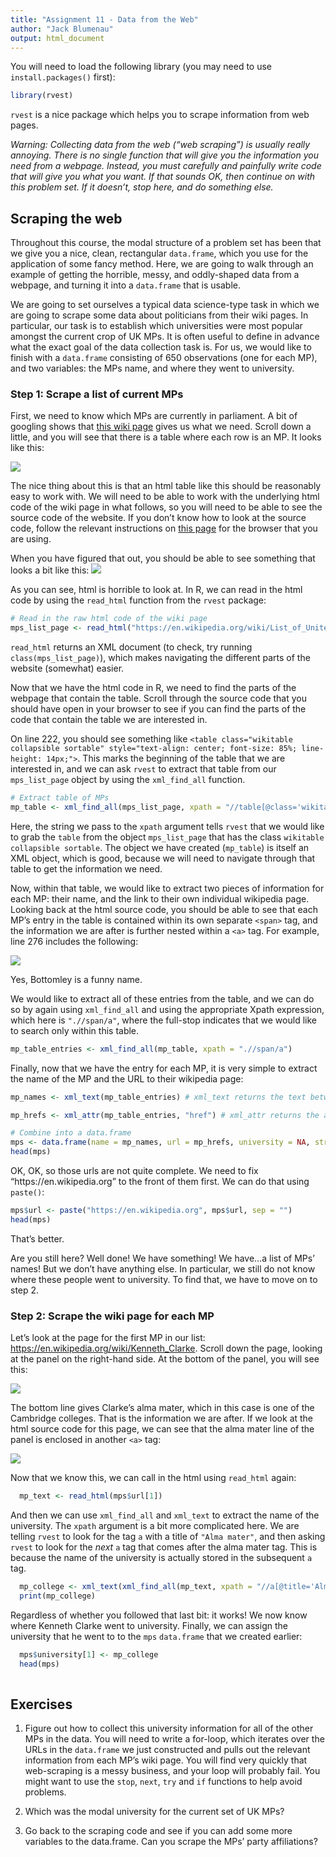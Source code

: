 ```yaml
---
title: "Assignment 11 - Data from the Web"
author: "Jack Blumenau"
output: html_document
---
```


You will need to load the following library (you may need to use `install.packages()` first):
```r
library(rvest)
```

`rvest` is a nice package which helps you to scrape information from web pages.

*Warning: Collecting data from the web ("web scraping") is usually really annoying. There is no single function that will give you the information you need from a webpage. Instead, you must carefully and painfully write code that will give you what you want. If that sounds OK, then continue on with this problem set. If it doesn't, stop here, and do something else.*

## Scraping the web

Throughout this course, the modal structure of a problem set has been that we give you a nice, clean, rectangular `data.frame`, which you use for the application of some fancy method. Here, we are going to walk through an example of getting the horrible, messy, and oddly-shaped data from a webpage, and turning it into a `data.frame` that is usable.

We are going to set ourselves a typical data science-type task in which we are going to scrape some data about politicians from their wiki pages. In particular, our task is to establish which universities were most popular amongst the current crop of UK MPs. It is often useful to define in advance what the exact goal of the data collection task is. For us, we would like to finish with a `data.frame` consisting of 650 observations (one for each MP), and two variables: the MPs name, and where they went to university.

### Step 1: Scrape a list of current MPs

First, we need to know which MPs are currently in parliament. A bit of googling shows that [this wiki page](https://en.wikipedia.org/wiki/List_of_United_Kingdom_MPs_by_seniority,_2017–present) gives us what we need. Scroll down a little, and you will see that there is a table where each row is an MP. It looks like this: 

![](rt_hon.png)

The nice thing about this is that an html table like this should be reasonably easy to work with. We will need to be able to work with the underlying html code of the wiki page in what follows, so you will need to be able to see the source code of the website. If you don't know how to look at the source code, follow the relevant instructions on [this page](https://www.computerhope.com/issues/ch000746.htm) for the browser that you are using.

When you have figured that out, you should be able to see something that looks a bit like this:
![](htmleg.png)


As you can see, html is horrible to look at. In R, we can read in the html code by using the `read_html` function from the `rvest` package:

```r

# Read in the raw html code of the wiki page
mps_list_page <- read_html("https://en.wikipedia.org/wiki/List_of_United_Kingdom_MPs_by_seniority,_2017–present")

```

`read_html` returns an XML document (to check, try running `class(mps_list_page)`), which makes navigating the different parts of the website (somewhat) easier. 

Now that we have the html code in R, we need to find the parts of the webpage that contain the table. Scroll through the source code that you should have open in your browser to see if you can find the parts of the code that contain the table we are interested in.

On line 222, you should see something like `<table class="wikitable collapsible sortable" style="text-align: center; font-size: 85%; line-height: 14px;">`. This marks the beginning of the table that we are interested in, and we can ask `rvest` to extract that table from our `mps_list_page` object by using the `xml_find_all` function.

```r

# Extract table of MPs
mp_table <- xml_find_all(mps_list_page, xpath = "//table[@class='wikitable collapsible sortable']")

```

Here, the string we pass to the `xpath` argument tells `rvest` that we would like to grab the `table` from the object `mps_list_page` that has the class `wikitable collapsible sortable`. The object we have created (`mp_table`) is itself an XML object, which is good, because we will need to navigate through that table to get the information we need.

Now, within that table, we would like to extract two pieces of information for each MP: their name, and the link to their own individual wikipedia page. Looking back at the html source code, you should be able to see that each MP's entry in the table is contained within its own separate `<span>` tag, and the information we are after is further nested within a `<a>` tag. For example, line 276 includes the following:

![](bottomley.png)

Yes, Bottomley is a funny name.

We would like to extract all of these entries from the table, and we can do so by again using `xml_find_all` and using the appropriate Xpath expression, which here is `".//span/a"`, where the full-stop indicates that we would like to search only within this table.

```r

mp_table_entries <- xml_find_all(mp_table, xpath = ".//span/a")

```

Finally, now that we have the entry for each MP, it is very simple to extract the name of the MP and the URL to their wikipedia page:
```r

mp_names <- xml_text(mp_table_entries) # xml_text returns the text between the tags (here, the MPs' names)

mp_hrefs <- xml_attr(mp_table_entries, "href") # xml_attr returns the attrubutes of the tags that you have named. Here we have asked for the "href" which will give us the link to each MP's own wiki page 

# Combine into a data.frame
mps <- data.frame(name = mp_names, url = mp_hrefs, university = NA, stringsAsFactors = FALSE)
head(mps)
```

OK, OK, so those urls are not quite complete. We need to fix "https://en.wikipedia.org" to the front of them first. We can do that using `paste()`:

```r

mps$url <- paste("https://en.wikipedia.org", mps$url, sep = "")
head(mps)
```

That's better. 

Are you still here? Well done! We have something! We have...a list of MPs' names! But we don't have anything else. In particular, we still do not know where these people went to university. To find that, we have to move on to step 2.

### Step 2: Scrape the wiki page for each MP

Let's look at the page for the first MP in our list: [https://en.wikipedia.org/wiki/Kenneth_Clarke](https://en.wikipedia.org/wiki/Kenneth_Clarke). Scroll down the page, looking at the panel on the right-hand side. At the bottom of the panel, you will see this:

![](clarke.png)

The bottom line gives Clarke's alma mater, which in this case is one of the Cambridge colleges. That is the information we are after. If we look at the html source code for this page, we can see that the alma mater line of the panel is enclosed in another `<a>` tag:

![](alma.png)

Now that we know this, we can call in the html using `read_html` again:

```r

  mp_text <- read_html(mps$url[1])

```

And then we can use `xml_find_all` and `xml_text` to extract the name of the university. The `xpath` argument is a bit more complicated here. We are telling `rvest` to look for the tag `a` with a title of `"Alma mater"`, and then asking `rvest` to look for the *next* `a` tag that comes after the alma mater tag. This is because the name of the university is actually stored in the subsequent `a` tag.

```r
  
  mp_college <- xml_text(xml_find_all(mp_text, xpath = "//a[@title='Alma mater']/following::a[1]"))
  print(mp_college)

```

Regardless of whether you followed that last bit: it works! We now know where Kenneth Clarke went to university. Finally, we can assign the university that he went to to the `mps` `data.frame` that we created earlier:

```r
  
  mps$university[1] <- mp_college
  head(mps)
  
```


## Exercises

1. Figure out how to collect this university information for all of the other MPs in the data. You will need to write a for-loop, which iterates over the URLs in the `data.frame` we just constructed and pulls out the relevant information from each MP's wiki page. You will find very quickly that web-scraping is a messy business, and your loop will probably fail. You might want to use the `stop`, `next`, `try` and `if` functions to help avoid problems.

2. Which was the modal university for the current set of UK MPs?

3. Go back to the scraping code and see if you can add some more variables to the data.frame. Can you scrape the MPs' party affiliations?